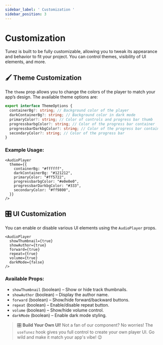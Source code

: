```yaml
---
sidebar_label: ' Customization '
sidebar_position: 3
---
```


#  Customization

Tunez is built to be fully customizable, allowing you to tweak its appearance and behavior to fit your project. You can control themes, visibility of UI elements, and more.

## 🖌 Theme Customization

The `theme` prop allows you to change the colors of the player to match your app’s design. The available theme options are:

```ts
export interface ThemeOptions {
  containerBg?: string; // Background color of the player
  darkContainerBg?: string; // Background color in dark mode
  primaryColor?: string; // Color of controls and progress bar thumb
  progressbarbgColor?: string; // Color of the progress bar container
  progressbarDarkbgColor?: string; // Color of the progress bar container in dark mode
  secondaryColor?: string; // Color of the progress bar
}
```

### Example Usage:

```tsx
<AudioPlayer
  theme={{
    containerBg: "#ffffff",
    darkContainerBg: "#121212",
    primaryColor: "#ff5722",
    progressbarbgColor: "#e0e0e0",
    progressbarDarkbgColor: "#333",
    secondaryColor: "#ff9800",
  }}
/>
```

## 🎛 UI Customization

You can enable or disable various UI elements using the `AudioPlayer` props.

```tsx
<AudioPlayer 
  showThumbnail={true} 
  showAuthor={true} 
  forward={true} 
  repeat={true} 
  volume={true} 
  darkMode={false} 
/>
```

### Available Props:
- `showThumbnail` (boolean) – Show or hide track thumbnails.
- `showAuthor` (boolean) – Display the author name.
- `forward` (boolean) – Show/hide forward/backward buttons.
- `repeat` (boolean) – Enable/disable repeat button.
- `volume` (boolean) – Show/hide volume control.
- `darkMode` (boolean) – Enable dark mode styling.

> 🎛️ **Build Your Own UI!** Not a fan of our component? No worries! The `useTunez` hook gives you full control to create your own player UI. Go wild and make it match your app's vibe! 😉
